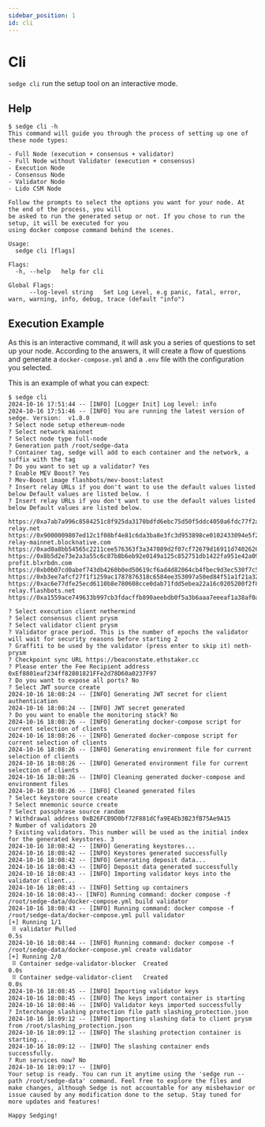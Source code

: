```yaml
---
sidebar_position: 1
id: cli
---
```


# Cli

`sedge cli` run the setup tool on an interactive mode.

## Help

```
$ sedge cli -h
This command will guide you through the process of setting up one of these node types:

- Full Node (execution + consensus + validator)
- Full Node without Validator (execution + consensus)
- Execution Node
- Consensus Node
- Validator Node
- Lido CSM Node

Follow the prompts to select the options you want for your node. At the end of the process, you will
be asked to run the generated setup or not. If you chose to run the setup, it will be executed for you
using docker compose command behind the scenes.

Usage:
  sedge cli [flags]

Flags:
  -h, --help   help for cli

Global Flags:
      --log-level string   Set Log Level, e.g panic, fatal, error, warn, warning, info, debug, trace (default "info")
```

## Execution Example

As this is an interactive command, it will ask you a series of questions to set up your node. According to the answers, it will create a flow of questions and generate a `docker-compose.yml` and a `.env` file with the configuration you selected.


This is an example of what you can expect:
```
$ sedge cli
2024-10-16 17:51:44 -- [INFO] [Logger Init] Log level: info
2024-10-16 17:51:46 -- [INFO] You are running the latest version of sedge. Version:  v1.8.0
? Select node setup ethereum-node
? Select network mainnet
? Select node type full-node
? Generation path /root/sedge-data
? Container tag, sedge will add to each container and the network, a suffix with the tag
? Do you want to set up a validator? Yes
? Enable MEV Boost? Yes
? Mev-Boost image flashbots/mev-boost:latest
? Insert relay URLs if you don't want to use the default values listed below Default values are listed below. (
? Insert relay URLs if you don't want to use the default values listed below Default values are listed below.

https://0xa7ab7a996c8584251c8f925da3170bdfd6ebc75d50f5ddc4050a6fdc77f2a3b5fce2cc750d0865e05d7228af97d69561@agnostic-relay.net
https://0x9000009807ed12c1f08bf4e81c6da3ba8e3fc3d953898ce0102433094e5f22f21102ec057841fcb81978ed1ea0fa8246@builder-relay-mainnet.blocknative.com
https://0xad0a8bb54565c2211cee576363f3a347089d2f07cf72679d16911d740262694cadb62d7fd7483f27afd714ca0f1b9118@bloxroute.ethical.blxrbdn.com
https://0x8b5d2e73e2a3a55c6c87b8b6eb92e0149a125c852751db1422fa951e42a09b82c142c3ea98d0d9930b056a3bc9896b8f@bloxroute.max-profit.blxrbdn.com
https://0xb0b07cd0abef743db4260b0ed50619cf6ad4d82064cb4fbec9d3ec530f7c5e6793d9f286c4e082c0244ffb9f2658fe88@bloxroute.regulated.blxrbdn.com
https://0xb3ee7afcf27f1f1259ac1787876318c6584ee353097a50ed84f51a1f21a323b3736f271a895c7ce918c038e4265918be@relay.edennetwork.io
https://0xac6e77dfe25ecd6110b8e780608cce0dab71fdd5ebea22a16c0205200f2f8e2e3ad3b71d3499c54ad14d6c21b41a37ae@boost-relay.flashbots.net
https://0xa1559ace749633b997cb3fdacffb890aeebdb0f5a3b6aaa7eeeaf1a38af0a8fe88b9e4b1f61f236d2e64d95733327a62@relay.ultrasound.money

? Select execution client nethermind
? Select consensus client prysm
? Select validator client prysm
? Validator grace period. This is the number of epochs the validator will wait for security reasons before starting 2
? Graffiti to be used by the validator (press enter to skip it) neth-prysm
? Checkpoint sync URL https://beaconstate.ethstaker.cc
? Please enter the Fee Recipient address 0xEf8801eaf234ff82801821FFe2d78D60a0237F97
? Do you want to expose all ports? No
? Select JWT source create
2024-10-16 18:08:24 -- [INFO] Generating JWT secret for client authentication
2024-10-16 18:08:24 -- [INFO] JWT secret generated
? Do you want to enable the monitoring stack? No
2024-10-16 18:08:26 -- [INFO] Generating docker-compose script for current selection of clients
2024-10-16 18:08:26 -- [INFO] Generated docker-compose script for current selection of clients
2024-10-16 18:08:26 -- [INFO] Generating environment file for current selection of clients
2024-10-16 18:08:26 -- [INFO] Generated environment file for current selection of clients
2024-10-16 18:08:26 -- [INFO] Cleaning generated docker-compose and environment files
2024-10-16 18:08:26 -- [INFO] Cleaned generated files
? Select keystore source create
? Select mnemonic source create
? Select passphrase source random
? Withdrawal address 0xB26FCB9D0bf72F881dCfa9E4Eb3B23fB75Ae9A15
? Number of validators 20
? Existing validators. This number will be used as the initial index for the generated keystores. 3
2024-10-16 18:08:42 -- [INFO] Generating keystores...
2024-10-16 18:08:42 -- [INFO] Keystores generated successfully
2024-10-16 18:08:42 -- [INFO] Generating deposit data...
2024-10-16 18:08:43 -- [INFO] Deposit data generated successfully
2024-10-16 18:08:43 -- [INFO] Importing validator keys into the validator client...
2024-10-16 18:08:43 -- [INFO] Setting up containers
2024-10-16 18:08:43-- [INFO] Running command: docker compose -f /root/sedge-data/docker-compose.yml build validator
2024-10-16 18:08:43 -- [INFO] Running command: docker compose -f /root/sedge-data/docker-compose.yml pull validator
[+] Running 1/1
 ⠿ validator Pulled                                                                                                                                                                                                                                                                                                                                                                                                                    0.5s
2024-10-16 18:08:44 -- [INFO] Running command: docker compose -f /root/sedge-data/docker-compose.yml create validator
[+] Running 2/0
 ⠿ Container sedge-validator-blocker  Created                                                                                                                                                                                                                                                                                                                                                                                          0.0s
 ⠿ Container sedge-validator-client   Created                                                                                                                                                                                                                                                                                                                                                                                          0.0s
2024-10-16 18:08:45 -- [INFO] Importing validator keys
2024-10-16 18:08:45 -- [INFO] The keys import container is starting
2024-10-16 18:08:46 -- [INFO] Validator keys imported successfully
? Interchange slashing protection file path slashing_protection.json
2024-10-16 18:09:12 -- [INFO] Importing slashing data to client prysm from /root/slashing_protection.json
2024-10-16 18:09:12 -- [INFO] The slashing protection container is starting...
2024-10-16 18:09:12 -- [INFO] The slashing container ends successfully.
? Run services now? No
2024-10-16 18:09:17 -- [INFO]
Your setup is ready. You can run it anytime using the 'sedge run --path /root/sedge-data' command. Feel free to explore the files and make changes, although Sedge is not accountable for any misbehavior or issue caused by any modification done to the setup. Stay tuned for more updates and features!

Happy Sedging!
```